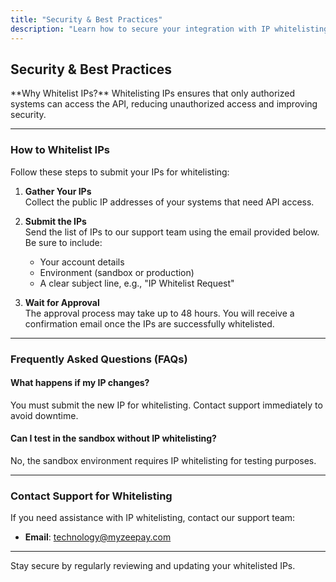 ```yaml
---
title: "Security & Best Practices"
description: "Learn how to secure your integration with IP whitelisting and other best practices."
---
```


## Security & Best Practices

<Info>
  **Why Whitelist IPs?** Whitelisting IPs ensures that only authorized systems
  can access the API, reducing unauthorized access and improving security.
</Info>

---

### How to Whitelist IPs

Follow these steps to submit your IPs for whitelisting:

1. **Gather Your IPs**  
   Collect the public IP addresses of your systems that need API access.

2. **Submit the IPs**  
   Send the list of IPs to our support team using the email provided below. Be sure to include:

   - Your account details
   - Environment (sandbox or production)
   - A clear subject line, e.g., "IP Whitelist Request"

3. **Wait for Approval**  
   The approval process may take up to 48 hours. You will receive a confirmation email once the IPs are successfully whitelisted.

---

### Frequently Asked Questions (FAQs)

#### What happens if my IP changes?

You must submit the new IP for whitelisting. Contact support immediately to avoid downtime.

#### Can I test in the sandbox without IP whitelisting?

No, the sandbox environment requires IP whitelisting for testing purposes.

---

### Contact Support for Whitelisting

If you need assistance with IP whitelisting, contact our support team:

- **Email**: [technology@myzeepay.com](mailto:technology@myzeepay.com)

---

<Tip>Stay secure by regularly reviewing and updating your whitelisted IPs.</Tip>
